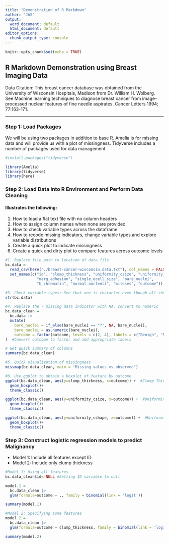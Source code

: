 ```yaml
---
title: "Demonstration of R Markdown"
author: "JAS"
output:
  word_document: default
  html_document: default
editor_options:
  chunk_output_type: console
---
```


```r
knitr::opts_chunk$set(echo = TRUE)
```


## R Markdown Demonstration using Breast Imaging Data
Data Citation: This breast cancer database was obtained from the University of Wisconsin Hospitals, Madison from Dr. William H. Wolberg.
See Machine learning techniques to diagnose breast cancer from image-processed nuclear features of fine needle aspirates. Cancer Letters 1994; 77:163-171.

***

### Step 1: Load Packages
We will be using two packages in addition to base R.
Amelia is for missing data and will provide us with a plot of missingness.
Tidyverse includes a number of packages used for data management.

```r

#install.packages("tidyverse")

library(Amelia)
library(tidyverse)
library(here)
```
### Step 2: Load Data into R Environment and Perform Data Cleaning
#### Illustrates the following:
1. How to load a flat text file with no column headers
2. How to assign column names when none are provided
3. How to check variable types across the dataframe
4. How to recode missing indicators, change variable types and explore variable distributions
5. Create a quick plot to indicate missingness
6. Create a quick and dirty plot to compare features across outcome levels

```r

#1. Replace file path to location of data file
bc.data =
  read_csv(here("./breast-cancer-wisconsin.data.txt"), col_names = FALSE) |>
  set_names(c("id", "clump_thickness", "uniformity_csize", "uniformity_cshape",
              "marg_adhesion", "single_ecell_size", "bare_nuclei",
              "b_chromatin", "normal_nucleoli", "mitoses", "outcome")) #2. Create vector of column names and append as column headers

#3. Check variable types: See that one is character even though all should be numeric. This is because a character "?" was used as the missing data indicator
str(bc.data)

#4. Replace the ? missing data indicator with NA, convert to numeric
bc.data_clean =
  bc.data |>
  mutate(
    bare_nuclei = if_else(bare_nuclei == "?", NA, bare_nuclei),
    bare_nuclei = as.numeric(bare_nuclei),
    outcome = factor(outcome, levels = c(2, 4), labels = c("Benign", "Malignant"))
)  #Convert outcome to factor and add appropriate labels

# Get quick summary of columns
summary(bc.data_clean)

#5. Quick visualization of missingness
missmap(bc.data_clean, main = "Missing values vs observed")

#6. Use ggplot to obtain a boxplot of feature by outcome
ggplot(bc.data_clean, aes(y=clump_thickness, x=outcome)) +  #Clump Thickness
  geom_boxplot()+
  theme_classic()

ggplot(bc.data_clean, aes(y=uniformity_csize, x=outcome)) +  #Uniformity size
  geom_boxplot()+
  theme_classic()

ggplot(bc.data_clean, aes(y=uniformity_cshape, x=outcome)) +  #Uniformity shape
  geom_boxplot()+
  theme_classic()

```

### Step 3: Construct logistic regression models to predict Malignancy

* Model 1: Include all features except ID
* Model 2: Include only clump thickness

```r
#Model 1: Using all features
bc.data_clean$id<-NULL #Setting ID variable to null

model.1 = 
  bc.data_clean |>
  glm(formula=outcome ~ ., family = binomial(link = 'logit'))

summary(model.1)

#Model 2: Specifying some features
model.2 =
  bc.data_clean |>
  glm(formula=outcome ~ clump_thickness, family = binomial(link = 'logit'))

summary(model.2)
```


